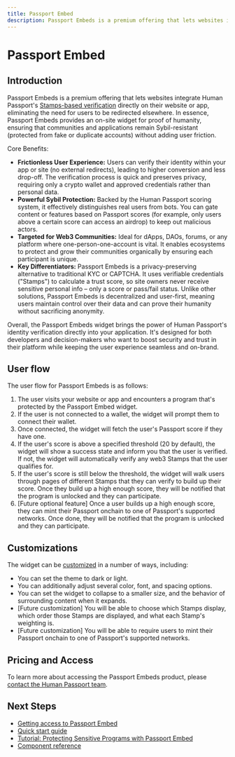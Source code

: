 ```yaml
---
title: Passport Embed
description: Passport Embeds is a premium offering that lets websites integrate Human Passport's Stamps-based verification directly on their website or app, eliminating the need for users to be redirected elsewhere.
---
```



# Passport Embed

## Introduction

Passport Embeds is a premium offering that lets websites integrate Human Passport's [Stamps-based verification](/building-with-passport/stamps) directly on their website or app, eliminating the need for users to be redirected elsewhere​. In essence, Passport Embeds provides an on-site widget for proof of humanity, ensuring that communities and applications remain Sybil-resistant (protected from fake or duplicate accounts) without adding user friction.

Core Benefits:
* **Frictionless User Experience:** Users can verify their identity within your app or site (no external redirects), leading to higher conversion and less drop-off​. The verification process is quick and preserves privacy, requiring only a crypto wallet and approved credentials rather than personal data.
* **Powerful Sybil Protection:** Backed by the Human Passport scoring system, it effectively distinguishes real users from bots. You can gate content or features based on Passport scores (for example, only users above a certain score can access an airdrop) to keep out malicious actors​.
* **Targeted for Web3 Communities:** Ideal for dApps, DAOs, forums, or any platform where one-person-one-account is vital. It enables ecosystems to protect and grow their communities organically by ensuring each participant is unique​.
* **Key Differentiators:** Passport Embeds is a privacy-preserving alternative to traditional KYC or CAPTCHA. It uses verifiable credentials ("Stamps") to calculate a trust score, so site owners never receive sensitive personal info – only a score or pass/fail status. Unlike other solutions, Passport Embeds is decentralized and user-first​, meaning users maintain control over their data and can prove their humanity without sacrificing anonymity.

Overall, the Passport Embeds widget brings the power of Human Passport's identity verification directly into your application. It's designed for both developers and decision-makers who want to boost security and trust in their platform while keeping the user experience seamless and on-brand.

## User flow

The user flow for Passport Embeds is as follows:

1. The user visits your website or app and encounters a program that's protected by the Passport Embed widget.
2. If the user is not connected to a wallet, the widget will prompt them to connect their wallet.
3. Once connected, the widget will fetch the user's Passport score if they have one.
4. If the user's score is above a specified threshold (20 by default), the widget will show a success state and inform you that the user is verified. If not, the widget will automatically verify any web3 Stamps that the user qualifies for. 
5. If the user's score is still below the threshold, the widget will walk users through pages of different Stamps that they can verify to build up their score. Once they build up a high enough score, they will be notified that the program is unlocked and they can participate.
6. [Future optional feature] Once a user builds up a high enough score, they can mint their Passport onchain to one of Passport's supported networks. Once done, they will be notified that the program is unlocked and they can participate.

## Customizations

The widget can be [customized](/building-with-passport/stamps/passport-embed/customization) in a number of ways, including:

* You can set the theme to dark or light.
* You can additionally adjust several color, font, and spacing options.
* You can set the widget to collapse to a smaller size, and the behavior of surrounding content when it expands.
* [Future customization] You will be able to choose which Stamps display, which order those Stamps are displayed, and what each Stamp's weighting is.
* [Future customization] You will be able to require users to mint their Passport onchain to one of Passport's supported networks.

## Pricing and Access

To learn more about accessing the Passport Embeds product, please [contact the Human Passport team](https://tally.so/r/3X81KL).

## Next Steps

* [Getting access to Passport Embed](/building-with-passport/stamps/passport-embed/getting-access)
* [Quick start guide](/building-with-passport/stamps/passport-embed/quick-start-guide)
* [Tutorial: Protecting Sensitive Programs with Passport Embed](/building-with-passport/stamps/passport-embed/tutorial/protecting-sensitive-programs-with-passport-embed)
* [Component reference](/building-with-passport/stamps/passport-embed/component-reference)

